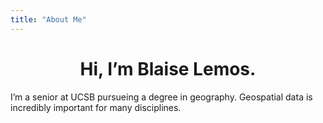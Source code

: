 ```yaml
---
title: "About Me"
---
```

  
<center>
# Hi, I'm Blaise Lemos.
</center>

I'm a senior at UCSB pursueing a degree in geography. Geospatial data is incredibly important for many disciplines. 

